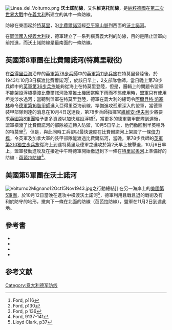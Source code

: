 {{Campaignbox Italy}}
[[File:Linea_del_Volturno.png|thumb]]
'''沃土諾防線'''，又名'''維克托防線'''，是[[納粹德國|納粹德國]]在[[第二次世界大戰|第二次世界大戰]]中在[[義大利|義大利]]所建立的其中一條防線。

防線在東面起於[[特莫里|特莫里]]，沿[[比費爾諾河|比費爾諾河]]經[[亞平寧山脈|亞平寧山脈]]到西面的[[沃土諾河|沃土諾河]]。

在[[同盟國入侵義大利|同盟國入侵義大利]]後，德軍建立了一系列橫貫義大利的防線，目的是阻止盟軍向前推進，而沃土諾防線是最南面的一條防線。

==英國第8軍團在比費爾諾河(特莫里戰役)==
在[[亞得里亞海|亞得里亞海]]沿岸的[[英軍第78步兵師|英軍第78步兵師]]中的[[英軍第11步兵旅|英軍第11步兵旅]]在特莫里登陸後，於1943年10月3日橫渡比費爾諾河<ref>Ford, p116</ref>，於該日早上，2支部隊會師，當日晚上第78步兵師中的[[英軍第36步兵旅|英軍第36步兵旅]]能夠從海上在特莫里登陸，但是，邏輯上的問題令盟軍不能架設浮橋橫渡比費爾諾河及當[[推土機|推土機]]因當晚下雨而不態使用時，盟軍只有使用坦克涉水過河；當聽到盟軍在特莫里登陸，德軍在義大利的總司令[[阿爾貝特·凱塞林|阿爾貝特·凱塞林]]命令[[德軍第16裝甲師|德軍第16裝甲師]]進入亞得里亞海前線，準備進攻孤軍深入的盟軍，當德軍裝甲部隊到達的消息在10月4日送達後，第78步兵師指揮官[[維維安·伊夫利|維維安·伊夫利]]少將要求[[英國第8軍團|英國第8軍團]]給予更多資源以加快建設浮橋<ref>Ford, p130</ref>，當更多的德軍裝甲部隊到達後，盟軍橫渡了比費爾諾河的部隊被迫轉入防禦，10月5日早上，他們撤回到半英哩外的特莫里<ref>Ford, p 136</ref>，但是，與此同時工兵卻以最快速度在比費爾諾河上架設了一條[[倍力橋|倍力橋]]，令英軍及加拿大軍的裝甲部隊能渡過比費爾諾河，當晚，第78步兵師的[[英軍第210獨立步兵旅|英軍第210獨立步兵旅]]從海上到達特莫里及德軍之進攻於第2天早上被擊退，10月6日早上，盟軍發動進攻及在接近中午時德軍開始撤退到下一條在[[特里尼奧河|特里尼奧河]]上準備好的防線 - [[芭芭拉防線|芭芭拉防線]]<ref>Ford, 9137-141</ref>。

==美國第5軍團在沃土諾河==
[[File:Volturno2Mignano12Oct15Nov1943.jpg|thumb]]之行動總結]]
在另一海岸上的[[美國第5軍團|美國第5軍團]]，於10月12日當晚在進攻中橫渡沃土諾河<ref>Lloyd Clark, p37</ref>，德軍利用且戰且退的戰術及有利於防守的地形，撤向下一條在北面的防線（芭芭拉防線），盟軍在11月2日到達此地。

==參考書==
* {{cite book | first=LLoyd |last=Clark | title=Anzio: The Friction of War. Italy and the Battle for Rome 1944 | publisher=Headline Publishing Group|location= London | year=2006 | id=ISBN 978-0-7553-1420-1}}
* {{cite book| author=Fifth Army Historical Section| url=http://www.army.mil/cmh/books/wwii/volturno/volturno-fm.htm| title=From the Volturno to the Winter Line 6 October-15 November 1943| series=CMH Online bookshelves: American Forces in Action series| publisher=US Army Center of Military History| location=Washington| year=1989| origyear=1944| id=CMH Pub 100-8| access-date=2007-12-30| archive-date=2007-11-19| archive-url=https://web.archive.org/web/20071119030949/http://www.army.mil/cmh/books/wwii/volturno/volturno-fm.htm| dead-url=no}}
* {{cite book | title = Battleaxe Division | first=Ken |last=Ford |year=1999 |location=Stroud, Gloucestershire |publisher=Sutton| id = ISBN 0-7509-1893-4 }}
*{{cite book| first=Col. Kenneth V.| last=Smith| url=http://www.army.mil/cmh/brochures/naples/72-17.htm| title=Naples-Foggia 9 September 1943-21 January 1944| series=CMH Online bookshelves: World War II Campaigns| publisher=US Army Center of Military History| location=Washington| year=1990?| id=CMH Pub 72-17| access-date=2007-12-30| archive-date=2007-12-08| archive-url=https://web.archive.org/web/20071208045919/http://www.army.mil/cmh/brochures/naples/72-17.htm| dead-url=no}}

==参考文献==
{{reflist|colwidth=30em}}

[[Category:意大利德军防线|Category:意大利德军防线]]